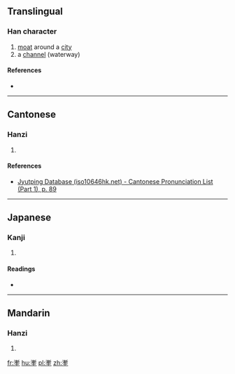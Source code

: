 ==Translingual==

===Han character===
{{Han char|rn=32|rad=土|as=14|sn=17|four=|canj=ELG,XELG|ids=⿱漸土}}

# [[moat]] around a [[city]]
# a [[channel]] (waterway)

====References====
* {{Han ref|kx=0240.310|dkj=05542|dj=0480.190|hdz=10497.080|uh=58CD|ud=22733}}

----

==Cantonese==

===Hanzi===
{{yue-hanzi|jyut=[[cim3]]|y=chim3}}

# {{defn|lang=yue|sort=土13}}

====References====
* [http://www.iso10646hk.net/jp/document/download.jsp Jyutping Database (iso10646hk.net) - Cantonese Pronunciation List (Part 1), p. 89]

----

==Japanese==

===Kanji===
{{ja-kanji|grade=|rs=土14}}

# {{defn|lang=ja|sort=土14}}

====Readings====
* {{ja-readings|on=[[ざん]] (zan)|kun=[[ほり]] (hori), [[あな]] (ana)}}

----

==Mandarin==

===Hanzi===
{{cmn-hanzi|pin=[[qiàn]] ([[qian4]])|wg=ch'ien<sup>4</sup>}}

# {{defn|lang=cmn|sort=土14}}

[[fr:壍]]
[[hu:壍]]
[[pl:壍]]
[[zh:壍]]
